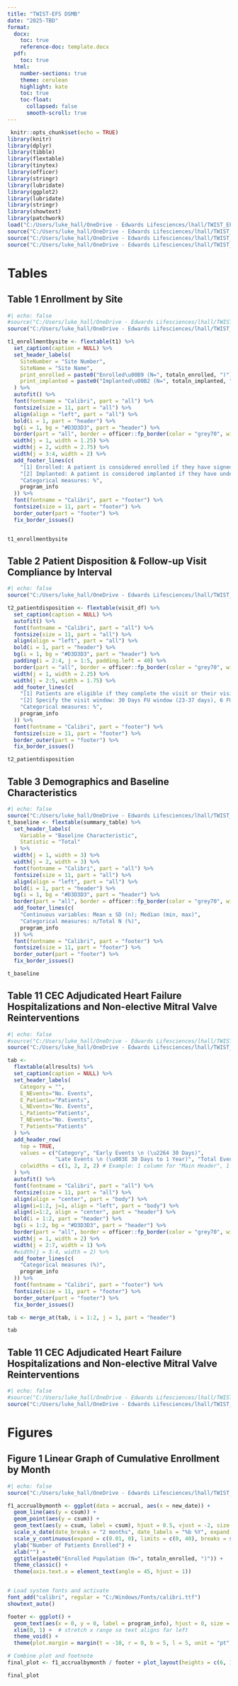 ```yaml
---
title: "TWIST-EFS DSMB"
date: "2025-TBD"
format:
  docx:
    toc: true
    reference-doc: template.docx
  pdf:
    toc: true
  html:
    number-sections: true
    theme: cerulean
    highlight: kate
    toc: true
    toc-float:
      collapsed: false
      smooth-scroll: true
---
```


```r
 knitr::opts_chunk$set(echo = TRUE) 
library(knitr)
library(dplyr)
library(tibble)
library(flextable)
library(tinytex)
library(officer)
library(stringr)
library(lubridate)
library(ggplot2)
library(lubridate)
library(stringr)
library(showtext)
library(patchwork)
load("C:/Users/luke_hall/OneDrive - Edwards Lifesciences/lhall/TWIST_EFS/data_archive/data_2025JUL16.RData")
source("C:/Users/luke_hall/OneDrive - Edwards Lifesciences/lhall/TWIST_EFS_2025_11_DSMB/programs/makedata/mk_adsl.R")
source("C:/Users/luke_hall/OneDrive - Edwards Lifesciences/lhall/TWIST_EFS_2025_11_DSMB/programs/makedata/mk_adsv.R")
source("C:/Users/luke_hall/OneDrive - Edwards Lifesciences/lhall/TWIST_EFS_2025_11_DSMB/programs/makedata/mk_adststat.R")
```


# Tables


## Table 1 Enrollment by Site
```r
#| echo: false
#source("C:/Users/luke_hall/OneDrive - Edwards Lifesciences/lhall/TWIST_EFS_2025_11_DSMB/programs/makedata/mk_adsl.R")
source("C:/Users/luke_hall/OneDrive - Edwards Lifesciences/lhall/TWIST_EFS_2025_11_DSMB/programs/TLFs/t1_enrollmentbysite.R")

t1_enrollmentbysite <- flextable(t1) %>%
  set_caption(caption = NULL) %>%
  set_header_labels(
    SiteNumber = "Site Number",
    SiteName = "Site Name",
    print_enrolled = paste0("Enrolled\u00B9 (N=", totaln_enrolled, ")"),
    print_implanted = paste0("Implanted\u00B2 (N=", totaln_implanted, ")")
  ) %>%
  autofit() %>%
  font(fontname = "Calibri", part = "all") %>%
  fontsize(size = 11, part = "all") %>%
  align(align = "left", part = "all") %>%
  bold(i = 1, part = "header") %>%
  bg(i = 1, bg = "#D3D3D3", part = "header") %>%
  border(part = "all", border = officer::fp_border(color = "grey70", width = 1)) %>%
  width(j = 1, width = 1.25) %>%    
  width(j = 2, width = 2.75) %>% 
  width(j = 3:4, width = 2) %>%
  add_footer_lines(c(
    "[1] Enrolled: A patient is considered enrolled if they have signed informed consent and have the study procedure attempted (defined as introduction of the investigational delivery system into the patient).",
    "[2] Implanted: A patient is considered implanted if they have undergone the study procedure and leave the operating room with the study valve in place.",
    "Categorical measures: %",
    program_info
  )) %>%
  font(fontname = "Calibri", part = "footer") %>%
  fontsize(size = 11, part = "footer") %>%
  border_outer(part = "footer") %>%
  fix_border_issues()


t1_enrollmentbysite
```


## Table 2 Patient Disposition & Follow-up Visit Compliance by Interval
```r
#| echo: false
source("C:/Users/luke_hall/OneDrive - Edwards Lifesciences/lhall/TWIST_EFS_2025_11_DSMB/programs/TLFs/t2_patientdisposition.R")

t2_patientdisposition <- flextable(visit_df) %>%
  set_caption(caption = NULL) %>%
  autofit() %>%
  font(fontname = "Calibri", part = "all") %>%
  fontsize(size = 11, part = "all") %>%
  align(align = "left", part = "all") %>%
  bold(i = 1, part = "header") %>%
  bg(i = 1, bg = "#D3D3D3", part = "header") %>%
  padding(i = 2:4, j = 1:5, padding.left = 40) %>%
  border(part = "all", border = officer::fp_border(color = "grey70", width = 1)) %>%
  width(j = 1, width = 2.25) %>%
  width(j = 2:5, width = 1.75) %>%
  add_footer_lines(c(
    "[1] Patients are eligible if they complete the visit or their visit window is open and prior to FU visit window , they (a) are alive , (b) are not explanted,  (c) did not withdraw from study,  (d) are not lost to FU.",
    "[2] Specify the visit window: 30 Days FU window (23-37 days), 6 FU window (166-194 days), 1 year FU window (335-390 days).",
    "Categorical measures: %",
    program_info
  )) %>%
  font(fontname = "Calibri", part = "footer") %>%
  fontsize(size = 11, part = "footer") %>%
  border_outer(part = "footer") %>%
  fix_border_issues()

t2_patientdisposition
```


## Table 3 Demographics and Baseline Characteristics
```r
#| echo: false
source("C:/Users/luke_hall/OneDrive - Edwards Lifesciences/lhall/TWIST_EFS_2025_11_DSMB/programs/TLFs/t3_baselinedem.R")
t_baseline <- flextable(summary_table) %>%
  set_header_labels(
    Variable = "Baseline Characteristic",
    Statistic = "Total"
  ) %>%
  width(j = 1, width = 3) %>%
  width(j = 2, width = 3) %>%
  font(fontname = "Calibri", part = "all") %>%
  fontsize(size = 11, part = "all") %>%
  align(align = "left", part = "all") %>%
  bold(i = 1, part = "header") %>%
  bg(i = 1, bg = "#D3D3D3", part = "header") %>%
  border(part = "all", border = officer::fp_border(color = "grey70", width = 1)) %>%
  add_footer_lines(c(
    "Continuous variables: Mean ± SD (n); Median (min, max)",
    "Categorical measures: n/Total N (%)",
    program_info
  )) %>%
  font(fontname = "Calibri", part = "footer") %>%
  fontsize(size = 11, part = "footer") %>%
  border_outer(part = "footer") %>%
  fix_border_issues()

t_baseline
```


## Table 11 CEC Adjudicated Heart Failure Hospitalizations and Non-elective Mitral Valve Reinterventions
```r
#| echo: false
#source("C:/Users/luke_hall/OneDrive - Edwards Lifesciences/lhall/TWIST_EFS_2025_11_DSMB/programs/makedata/mk_adsl.R")
source("C:/Users/luke_hall/OneDrive - Edwards Lifesciences/lhall/TWIST_EFS_2025_11_DSMB/programs/TLFs/t11_CEC_HFH_MVR.R")

tab <- 
  flextable(allresults) %>%
  set_caption(caption = NULL) %>%
  set_header_labels(
    Category = "",
    E_NEvents="No. Events", 
    E_Patients="Patients",
    L_NEvents="No. Events", 
    L_Patients="Patients",
    T_NEvents="No. Events", 
    T_Patients="Patients"
  ) %>%
  add_header_row(
    top = TRUE,
    values = c("Category", "Early Events \n (\u2264 30 Days)", 
               "Late Events \n (\u003E 30 Days to 1 Year)", "Total Events"),
    colwidths = c(1, 2, 2, 2) # Example: 1 column for "Main Header", 1 for "Sub Header 1", 1 for "Sub Header 2"
  ) %>%
  autofit() %>%
  font(fontname = "Calibri", part = "all") %>%
  fontsize(size = 11, part = "all") %>%
  align(align = "center", part = "body") %>%
  align(i=1:2, j=1, align = "left", part = "body") %>%
  align(i=1:2, align = "center", part = "header") %>%
  bold(i = 1:2, part = "header") %>%
  bg(i = 1:2, bg = "#D3D3D3", part = "header") %>%
  border(part = "all", border = officer::fp_border(color = "grey70", width = 1)) %>%
  width(j = 1, width = 2) %>%    
  width(j = 2:7, width = 1) %>% 
  #width(j = 3:4, width = 2) %>%
  add_footer_lines(c(
    "Categorical measures (%)",
    program_info
  )) %>%
  font(fontname = "Calibri", part = "footer") %>%
  fontsize(size = 11, part = "footer") %>%
  border_outer(part = "footer") %>%
  fix_border_issues()

tab <- merge_at(tab, i = 1:2, j = 1, part = "header")

tab
```


## Table 11 CEC Adjudicated Heart Failure Hospitalizations and Non-elective Mitral Valve Reinterventions
```r
#| echo: false
#source("C:/Users/luke_hall/OneDrive - Edwards Lifesciences/lhall/TWIST_EFS_2025_11_DSMB/programs/makedata/mk_adsl.R")
source("C:/Users/luke_hall/OneDrive - Edwards Lifesciences/lhall/TWIST_EFS_2025_11_DSMB/programs/TLFs/t11_CEC_HFH_MVR.R")


```

# Figures


## Figure 1 Linear Graph of Cumulative Enrollment by Month
```r
#| echo: false
source("C:/Users/luke_hall/OneDrive - Edwards Lifesciences/lhall/TWIST_EFS_2025_11_DSMB/programs/TLFs/f1_accrualbymonth.R")

f1_accrualbymonth <- ggplot(data = accrual, aes(x = new_date)) +
  geom_line(aes(y = csum)) +
  geom_point(aes(y = csum)) +
  geom_text(aes(y = csum, label = csum), hjust = 0.5, vjust = -2, size = 3, color = "black") +
  scale_x_date(date_breaks = "2 months", date_labels = "%b %Y", expand = c(0.01, 0)) +
  scale_y_continuous(expand = c(0.01, 0), limits = c(0, 40), breaks = seq(0, 40, 5)) +
  ylab("Number of Patients Enrolled") +
  xlab("") +
  ggtitle(paste0("Enrolled Population (N=", totaln_enrolled, ")")) +
  theme_classic() +
  theme(axis.text.x = element_text(angle = 45, hjust = 1))


# Load system fonts and activate
font_add("calibri", regular = "C:/Windows/Fonts/calibri.ttf")
showtext_auto()

footer <- ggplot() +
  geom_text(aes(x = 0, y = 0, label = program_info), hjust = 0, size = 3.5, family = "calibri") +
  xlim(0, 1) +  # stretch x range so text aligns far left
  theme_void() +
  theme(plot.margin = margin(t = -10, r = 0, b = 5, l = 5, unit = "pt"))

# Combine plot and footnote
final_plot <- f1_accrualbymonth / footer + plot_layout(heights = c(6, 1))

final_plot
```

